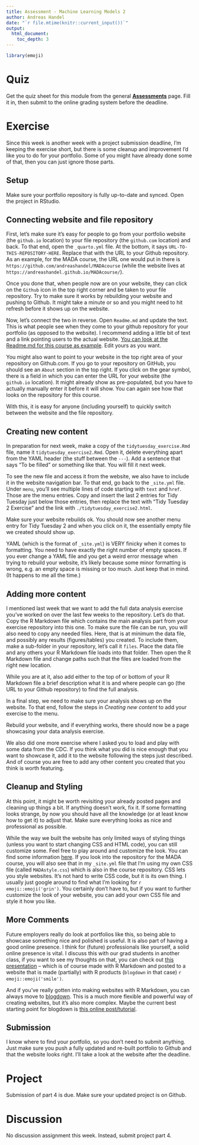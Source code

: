 ```yaml
---
title: Assessment - Machine Learning Models 2
author: Andreas Handel
date: "`r file.mtime(knitr::current_input())`"
output: 
  html_document:
    toc_depth: 3
---
```



```r
library(emoji)
```



# Quiz

Get the quiz sheet for this module from the general [__Assessments__](./Course_Assessments.html) page. Fill it in, then submit to the online grading system before the deadline. 



# Exercise

Since this week is another week with a project submission deadline, I'm keeping the exercise short, but there is some cleanup and improvement I'd like you to do for your portfolio. Some of you might have already done some of that, then you can just ignore those parts.


## Setup

Make sure your portfolio repository is fully up-to-date and synced. Open the project in RStudio.


## Connecting website and file repository

First, let's make sure it's easy for people to go from your portfolio website (the `github.io` location) to your file repository (the `github.com` location) and back. To that end, open the `_quarto.yml` file. At the bottom, it says `URL-TO-THIS-REPOSITORY-HERE`. Replace that with the URL to your Github repository. As an example, for the MADA course, the URL one would put in there is `https://github.com/andreashandel/MADAcourse` (while the website lives at `https://andreashandel.github.io/MADAcourse/`). 

Once you done that, when people now are on your website, they can click on the `Github` icon in the top right corner and be taken to your file repository. Try to make sure it works by rebuilding your website and pushing to Github. It might take a minute or so and you might need to hit refresh before it shows up on the website.

Now, let's connect the two in reverse. Open `Readme.md` and update the text. This is what people see when they come to your github repository for your portfolio (as opposed to the website). I recommend adding a little bit of text and a link pointing users to the actual website. [You can look at the Readme.md for this course as example](https://github.com/andreashandel/MADAcourse). Edit yours as you want. 

You might also want to point to your website in the top right area of your repository on Github.com. If you go to your repository on GitHub, you should see an `About` section in the top right. If you click on the gear symbol, there is a field in which you can enter the URL for your website (the `github.io` location). It might already show as pre-populated, but you have to actually manually enter it before it will show. You can again see how that looks on the repository for this course.

With this, it is easy for anyone (including yourself) to quickly switch between the website and the file repository.


## Creating new content

In preparation for next week, make a copy of the `tidytuesday_exercise.Rmd` file, name it `tidytuesday_exercise2.Rmd`. Open it, delete everything apart from the YAML header (the stuff between the `---`). Add a sentence that says "To be filled" or something like that. You will fill it next week.

To see the new file and access it from the website, we also have to include it in the website navigation bar. To that end, go back to the `_site.yml` file. Under `menu`, you'll see multiple lines of code starting with `text` and `href`. Those are the menu entries. Copy and insert the last 2 entries for Tidy Tuesday just below those entries, then replace the text with "Tidy Tuesday 2 Exercise" and the link with `./tidytuesday_exercise2.html`.

Make sure your website rebuilds ok. You should now see another menu entry for Tidy Tuesday 2 and when you click on it, the essentially empty file we created should show up.

:::warning
YAML (which is the format of `_site.yml`) is VERY finicky when it comes to formatting. You need to have exactly the right number of empty spaces. If you ever change a YAML file and you get a weird error message when trying to rebuild your website, it's likely because some minor formatting is wrong, e.g. an empty space is missing or too much. Just keep that in mind. (It happens to me all the time.)
:::


## Adding more content

I mentioned last week that we want to add the full data analysis exercise you've worked on over the last few weeks to the repository. 
Let's do that. Copy the R Markdown file which contains the main analysis part from your exercise repository into this one. To make sure the file can be run, you will also need to copy any needed files. Here, that is at minimum the data file, and possibly any results (figures/tables) you created. To include them, make a sub-folder in your repository, let's call it `files`. Place the data file and any others your R Markdown file loads into that folder. Then open the R Markdown file and change paths such that the files are loaded from the right new location. 

While you are at it, also add either to the top of or bottom of your R Markdown file a brief description what it is and where people can go (the URL to your Github repository) to find the full analysis.

In a final step, we need to make sure your analysis shows up on the website. To that end, follow the steps in _Creating new content_ to add your exercise to the menu. 

Rebuild your website, and if everything works, there should now be a page showcasing your data analysis exercise.

We also did one more exercise where I asked you to load and play with some data from the CDC. If you think what you did is nice enough that you want to showcase it, add it to the website following the steps just described. And of course you are free to add any other content you created that you think is worth featuring.


## Cleanup and Styling

At this point, it might be worth revisiting your already posted pages and cleaning up things a bit. If anything doesn't work, fix it. If some formatting looks strange, by now you should have all the knowledge (or at least know how to get it) to adjust that. Make sure everything looks as nice and professional as possible. 

While the way we built the website has only limited ways of styling things (unless you want to start changing CSS and HTML code), you can still customize some. Feel free to play around and customize the look. You can find some information [here](https://bookdown.org/yihui/rmarkdown/rmarkdown-site.html). If you look into the repository for the MADA course, you will also see that in my `_site.yml` file that I'm using my own CSS file (called `MADAstyle.css`) which is also in the course repository. CSS lets you style websites. It's not hard to write CSS code, but it is its own thing. I usually just google around to find what I'm looking for `r emoji::emoji('grin')`. You certainly don't have to, but if you want to further customize the look of your website, you can add your own CSS file and style it how you like. 


## More Comments

Future employers really do look at portfolios like this, so being able to showcase something nice and polished is useful. It is also part of having a good online presence. I think for (future) professionals like yourself, a solid online presence is vital. I discuss this with our grad students in another class, if you want to see my thoughts on that, you can check out [this presentation](https://www.andreashandel.com/presentations/2021-01-building-your-brand/) -- which is of course made with R Markdown and posted to a website that is made (partially) with R products (`blogdown` in that case) `r emoji::emoji('smile')`.

And if you've really gotten into making websites with R Markdown, you can always move to [blogdown](https://bookdown.org/yihui/blogdown/). This is a much more flexible and powerful way of creating websites, but it's also more complex. Maybe the current best starting point for blogdown is [this online post/tutorial](https://www.apreshill.com/blog/2020-12-new-year-new-blogdown/).


## Submission

I know where to find your portfolio, so you don't need to submit anything. Just make sure you push a fully updated and re-built portfolio to Github and that the website looks right. I'll take a look at the website after the deadline.


# Project

Submission of part 4 is due. Make sure your updated project is on Github.


# Discussion

No discussion assignment this week. Instead, submit project part 4.



